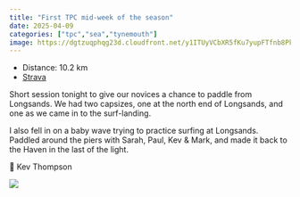 ---
title: "First TPC mid-week of the season"
date: 2025-04-09
categories: ["tpc","sea","tynemouth"]
image: https://dgtzuqphqg23d.cloudfront.net/y1ITUyVCbXR5fKu7yupFTfnb8Pk70iyOQk03jVCCMVg-768x432.jpg
---

- Distance: 10.2 km
- [Strava](https://www.strava.com/activities/14130226416)

Short session tonight to give our novices a chance to paddle from Longsands. We had two capsizes, one at the north end of Longsands, and one as we came in to the surf-landing.

I also fell in on a baby wave trying to practice surfing at Longsands. Paddled around the piers with Sarah, Paul, Kev & Mark, and made it back to the Haven in the last of the light.

📸 Kev Thompson

![](https://dgtzuqphqg23d.cloudfront.net/y1ITUyVCbXR5fKu7yupFTfnb8Pk70iyOQk03jVCCMVg-768x432.jpg)



